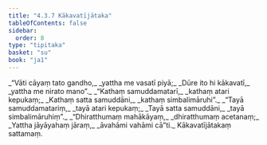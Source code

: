 ```yaml
---
title: "4.3.7 Kākavatījātaka"
tableOfContents: false
sidebar:
  order: 8
type: "tipitaka"
basket: "su"
book: "ja1"
---
```



<DynamicBreadcrumb />

<Division number="105" book="ja1" bookNo="22" page="253">

<Paragraph number="1017" type="verses" book="ja1">
_“Vāti cāyaṃ tato gandho,_  
_yattha me vasatī piyā;_  
_Dūre ito hi kākavatī,_  
_yattha me nirato mano”._  

</Paragraph>

</Division>
<Division number="106" book="ja1" bookNo="22" page="253">

<Paragraph number="1018" type="verses" book="ja1">
_“Kathaṃ samuddamatarī,_  
_kathaṃ atari kepukaṃ;_  
_Kathaṃ satta samuddāni,_  
_kathaṃ simbalimāruhi”._  

</Paragraph>

</Division>
<Division number="107" book="ja1" bookNo="22" page="253">

<Paragraph number="1019" type="verses" book="ja1">
_“Tayā samuddamatariṃ,_  
_tayā atari kepukaṃ;_  
_Tayā satta samuddāni,_  
_tayā simbalimāruhiṃ”._  

</Paragraph>

</Division>
<Division number="108" book="ja1" bookNo="22" page="253">

<Paragraph number="1020" type="verses" book="ja1">
_“Dhiratthumaṃ mahākāyaṃ,_  
_dhiratthumaṃ acetanaṃ;_  
_Yattha jāyāyahaṃ jāraṃ,_  
_āvahāmi vahāmi cā”ti._  


</Paragraph>
</Division>

<Paragraph number="1021" type="center" book="ja1">
Kākavatījātakaṃ sattamaṃ.
</Paragraph>